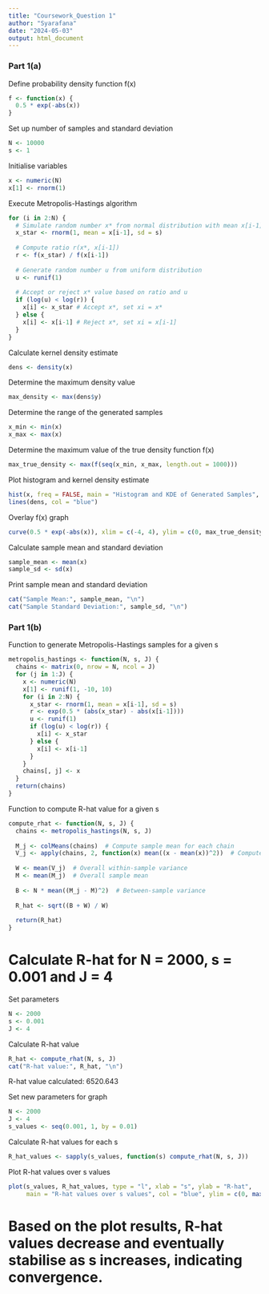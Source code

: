 ```yaml
---
title: "Coursework_Question 1"
author: "Syarafana"
date: "2024-05-03"
output: html_document
---
```

### Part 1(a)

Define probability density function f(x)
```r
f <- function(x) {
  0.5 * exp(-abs(x))
}
```

Set up number of samples and standard deviation
```r
N <- 10000
s <- 1
```

Initialise variables
```r
x <- numeric(N)
x[1] <- rnorm(1)
```

Execute Metropolis-Hastings algorithm
```r
for (i in 2:N) { 
  # Simulate random number x* from normal distribution with mean x[i-1] and standard deviation s
  x_star <- rnorm(1, mean = x[i-1], sd = s)
  
  # Compute ratio r(x*, x[i-1])
  r <- f(x_star) / f(x[i-1])
  
  # Generate random number u from uniform distribution
  u <- runif(1)
  
  # Accept or reject x* value based on ratio and u
  if (log(u) < log(r)) {
    x[i] <- x_star # Accept x*, set xi = x*
  } else {
    x[i] <- x[i-1] # Reject x*, set xi = x[i-1]
  }
}
```

Calculate kernel density estimate
```r
dens <- density(x)
```

Determine the maximum density value
```r
max_density <- max(dens$y)
```

Determine the range of the generated samples
```r
x_min <- min(x)
x_max <- max(x)
```

Determine the maximum value of the true density function f(x)
```r
max_true_density <- max(f(seq(x_min, x_max, length.out = 1000)))
```

Plot histogram and kernel density estimate
```r
hist(x, freq = FALSE, main = "Histogram and KDE of Generated Samples", xlab = "x", ylim = c(0, max_true_density), xlim = c(-4, 4), col = "lightblue", breaks = 50)
lines(dens, col = "blue")
```

Overlay f(x) graph
```r
curve(0.5 * exp(-abs(x)), xlim = c(-4, 4), ylim = c(0, max_true_density), add = TRUE, col = "red", lwd = 2, n = 1000)
```

Calculate sample mean and standard deviation
```r
sample_mean <- mean(x)
sample_sd <- sd(x)
```

Print sample mean and standard deviation
```r
cat("Sample Mean:", sample_mean, "\n")
cat("Sample Standard Deviation:", sample_sd, "\n")
```


### Part 1(b)

Function to generate Metropolis-Hastings samples for a given s
```r
metropolis_hastings <- function(N, s, J) {
  chains <- matrix(0, nrow = N, ncol = J)
  for (j in 1:J) {
    x <- numeric(N)
    x[1] <- runif(1, -10, 10)
    for (i in 2:N) {
      x_star <- rnorm(1, mean = x[i-1], sd = s)
      r <- exp(0.5 * (abs(x_star) - abs(x[i-1])))
      u <- runif(1)
      if (log(u) < log(r)) {
        x[i] <- x_star
      } else {
        x[i] <- x[i-1]
      }
    }
    chains[, j] <- x
  }
  return(chains)
}
```

Function to compute R-hat value for a given s
```r
compute_rhat <- function(N, s, J) {
  chains <- metropolis_hastings(N, s, J)
  
  M_j <- colMeans(chains)  # Compute sample mean for each chain
  V_j <- apply(chains, 2, function(x) mean((x - mean(x))^2))  # Compute within-sample variance for each chain
  
  W <- mean(V_j)  # Overall within-sample variance
  M <- mean(M_j)  # Overall sample mean
  
  B <- N * mean((M_j - M)^2)  # Between-sample variance
  
  R_hat <- sqrt((B + W) / W)
  
  return(R_hat)
}
```

# Calculate R-hat for N = 2000, s = 0.001 and J = 4
Set parameters
```r
N <- 2000
s <- 0.001
J <- 4
```

Calculate R-hat value
```r
R_hat <- compute_rhat(N, s, J)
cat("R-hat value:", R_hat, "\n")
```

R-hat value calculated: 6520.643 

Set new parameters for graph
```r
N <- 2000
J <- 4
s_values <- seq(0.001, 1, by = 0.01)
```

Calculate R-hat values for each s
```r
R_hat_values <- sapply(s_values, function(s) compute_rhat(N, s, J))
```

Plot R-hat values over s values
```r
plot(s_values, R_hat_values, type = "l", xlab = "s", ylab = "R-hat",
     main = "R-hat values over s values", col = "blue", ylim = c(0, max(R_hat_values)))
```

# Based on the plot results, R-hat values decrease and eventually stabilise as s increases, indicating convergence.
